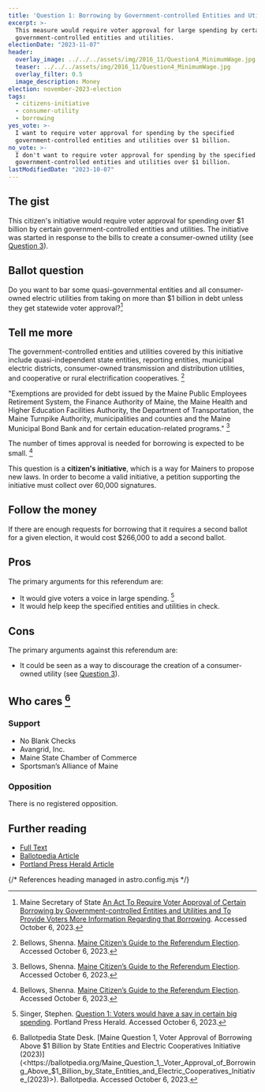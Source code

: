 ```yaml
---
title: 'Question 1: Borrowing by Government-controlled Entities and Utilities'
excerpt: >-
  This measure would require voter approval for large spending by certain
  government-controlled entities and utilities.
electionDate: "2023-11-07"
header:
  overlay_image: ../../../assets/img/2016_11/Question4_MinimumWage.jpg
  teaser: ../../../assets/img/2016_11/Question4_MinimumWage.jpg
  overlay_filter: 0.5
  image_description: Money
election: november-2023-election
tags:
  - citizens-initiative
  - consumer-utility
  - borrowing
yes_vote: >-
  I want to require voter approval for spending by the specified
  government-controlled entities and utilities over $1 billion.
no_vote: >-
  I don't want to require voter approval for spending by the specified
  government-controlled entities and utilities over $1 billion.
lastModifiedDate: "2023-10-07"
---
```


## The gist

This citizen's initiative would require voter approval for spending over $1 billion by certain government-controlled entities and utilities. The initiative was started in response to the bills to create a consumer-owned utility (see [Question 3](/ballot-question/november-2023/q3_pinetreepower)).

## Ballot question

Do you want to bar some quasi-governmental entities and all consumer-owned electric utilities from taking on more than $1 billion in debt unless they get statewide voter approval?[^4]

<YesNoTable yesContent={frontmatter.yes_vote} noContent={frontmatter.no_vote} />

## Tell me more

The government-controlled entities and utilities covered by this initiative include quasi-independent state entities, reporting entities, municipal electric districts, consumer-owned transmission and distribution utilities, and cooperative or rural
electrification cooperatives. [^1]

"Exemptions are provided for debt issued by the Maine Public Employees Retirement System, the Finance Authority of Maine, the Maine Health and Higher Education Facilities Authority, the Department of Transportation, the Maine Turnpike Authority, municipalities and counties and the Maine Municipal Bond Bank and for certain education-related programs." [^1]

The number of times approval is needed for borrowing is expected to be small. [^1]

This question is a **citizen's initiative**, which is a way for Mainers to propose new laws. In order to become a valid initiative, a petition supporting the initiative must collect over 60,000 signatures.

## Follow the money

If there are enough requests for borrowing that it requires a second ballot for a given election, it would cost $266,000 to add a second ballot.

## Pros

The primary arguments for this referendum are:

- It would give voters a voice in large spending. [^3]
- It would help keep the specified entities and utilities in check.

## Cons

The primary arguments against this referendum are:

- It could be seen as a way to discourage the creation of a consumer-owned utility (see [Question 3](../q3_pinetreepower/)).

## Who cares [^2]

### Support

- No Blank Checks
- Avangrid, Inc.
- Maine State Chamber of Commerce
- Sportsman’s Alliance of Maine

### Opposition

There is no registered opposition.

## Further reading

- [Full Text](https://www.maine.gov/sos/cec/elec/citizens/VoterApprovalBorrowingFINAL11.10.pdf)
- [Ballotpedia Article](<https://ballotpedia.org/Maine_Question_1,_Voter_Approval_of_Borrowing_Above_$1_Billion_by_State_Entities_and_Electric_Cooperatives_Initiative_(2023)>)
- [Portland Press Herald Article](https://www.pressherald.com/2023/10/02/question-1-voters-could-have-a-say-in-certain-big-spending/)

{/* References heading managed in astro.config.mjs */}
[^1]: Bellows, Shenna. [Maine Citizen’s Guide to the Referendum Election](https://www.maine.gov/sos/cec/elec/upcoming/pdf/citizensguide23.pdf). Accessed October 6, 2023.
[^2]: Ballotpedia State Desk. [Maine Question 1, Voter Approval of Borrowing Above $1 Billion by State Entities and Electric Cooperatives Initiative (2023)](<https://ballotpedia.org/Maine_Question_1,_Voter_Approval_of_Borrowing_Above_$1_Billion_by_State_Entities_and_Electric_Cooperatives_Initiative_(2023)>). Ballotpedia. Accessed October 6, 2023.
[^3]: Singer, Stephen. [Question 1: Voters would have a say in certain big spending](https://www.pressherald.com/2023/10/02/question-1-voters-could-have-a-say-in-certain-big-spending/). Portland Press Herald. Accessed October 6, 2023.
[^4]: Maine Secretary of State [An Act To Require Voter Approval of Certain Borrowing by Government-controlled Entities and Utilities and To Provide Voters More Information Regarding that Borrowing](https://www.maine.gov/sos/cec/elec/citizens/VoterApprovalBorrowingFINAL11.10.pdf). Accessed October 6, 2023.
